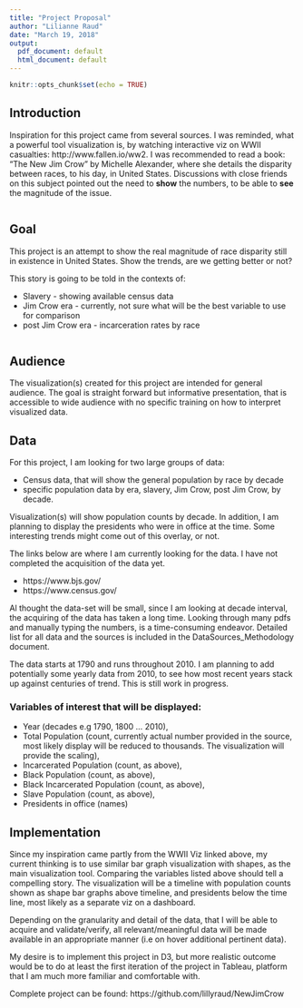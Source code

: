 ```yaml
---
title: "Project Proposal"
author: "Lilianne Raud"
date: "March 19, 2018"
output:
  pdf_document: default
  html_document: default
---
```


```r
knitr::opts_chunk$set(echo = TRUE)
```

## Introduction

Inspiration for this project came from several sources. I was reminded, what a powerful tool visualization is, by watching interactive viz on WWII casualties: http://www.fallen.io/ww2. I was recommended to read a book: "The New Jim Crow" by Michelle Alexander, where she details the disparity between races, to his day, in United States. Discussions with close friends on this subject pointed out the need to __show__ the numbers, to be able to __see__ the magnitude of the issue. 




```r

```

## Goal

This project is an attempt to show the real magnitude of race disparity still in existence in United States. Show the trends, are we getting better or not? 

This story is going to be told in the contexts of:

* Slavery - showing available census data
* Jim Crow era - currently, not sure what will be the best variable to use for comparison
* post Jim Crow era - incarceration rates by race

```r

```

## Audience

The visualization(s) created for this project are intended for general audience. The goal is straight forward but informative presentation, that is accessible to wide audience with no specific training on how to interpret visualized data. 

## Data

For this project, I am looking for two large groups of data:

* Census data, that will show the general population by race by decade
* specific population data by era, slavery, Jim Crow, post Jim Crow, by decade.

Visualization(s) will show population counts by decade. In addition, I am planning to display the presidents who were in office at the time. Some interesting trends might come out of this overlay, or not. 

The links below are where I am currently looking for the data.  I have not completed the acquisition of the data yet. 

* https://www.bjs.gov/
* https://www.census.gov/

Al thought the data-set will be small, since I am looking at decade interval, the acquiring of the data has taken a long time. Looking through many pdfs and manually typing the numbers, is a time-consuming endeavor. Detailed list for all data and the sources is included in the DataSources_Methodology document.

The data starts at 1790 and runs throughout 2010. I am planning to add potentially some yearly data from 2010, to see how most recent years stack up against centuries of trend. This is still work in progress. 

### Variables of interest that will be displayed:

* Year (decades e.g 1790, 1800 ... 2010), 
* Total Population (count, currently actual number provided in the source, most likely display will be reduced to thousands. The visualization will provide the scaling), 
* Incarcerated Population (count, as above), 
* Black Population (count, as above), 
* Black Incarcerated Population (count, as above), 
* Slave Population (count, as above), 
* Presidents in office (names)

## Implementation

Since my inspiration came partly from the WWII Viz linked above, my current thinking is to use similar bar graph visualization with shapes, as the main visualization tool. Comparing the variables listed above should tell a compelling story.  The visualization will be a timeline with population counts shown as shape bar graphs above timeline, and presidents below the time line, most likely as a separate viz on a dashboard. 

Depending on the granularity and detail of the data, that I will be able to acquire and validate/verify, all relevant/meaningful data will be made available in an appropriate manner (i.e on hover additional pertinent data).

My desire is to implement this project in D3, but more realistic outcome would be to do at least the first iteration of the project in Tableau, platform that I am much more familiar and comfortable with.

Complete project can be found: https://github.com/lillyraud/NewJimCrow

